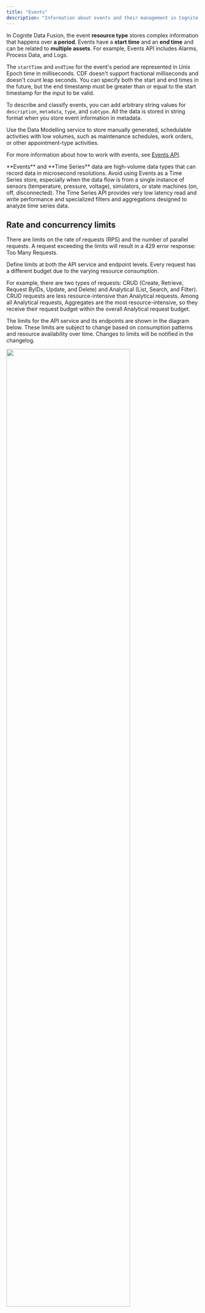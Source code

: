 ```yaml
---
title: "Events"
description: "Information about events and their management in Cognite Data Fusion."
---
```


In Cognite Data Fusion, the event **resource type** stores complex information that happens over **a period**. Events have a **start time** and an **end time** and can be related to **multiple assets**. For example, Events API includes Alarms, Process Data, and Logs.

The `startTime` and `endTime` for the event's period are represented in Unix Epoch time in milliseconds. CDF doesn't support fractional milliseconds and doesn't count leap seconds. You can specify both the start and end times in the future, but the end timestamp must be greater than or equal to the start timestamp for the input to be valid.

To describe and classify events, you can add arbitrary string values for `description`, `metadata`, `type`, and `subtype`. All the data is stored in string format when you store event information in metadata.

<Note>Use the Data Modelling service to store manually generated, schedulable activities with low volumes, such as maintenance schedules, work orders, or other appointment-type activities.

For more information about how to work with events, see [Events API](/api#tag/Events).
</Note>

<Note>
**Events** and **Time Series** data are high-volume data types that can record data in microsecond resolutions. Avoid using Events as a Time Series store, especially when the data flow is from a single instance of sensors (temperature, pressure, voltage), simulators, or state machines (on, off, disconnected). The Time Series API provides very low latency read and write performance and specialized filters and aggregations designed to analyze time series data.
</Note>

## Rate and concurrency limits

There are limits on the rate of requests (RPS) and the number of parallel requests. A request exceeding the limits will result in a 429 error response: Too Many Requests.

Define limits at both the API service and endpoint levels. Every request has a different budget due to the varying resource consumption.

For example, there are two types of requests: CRUD (Create, Retrieve, Request ByIDs, Update, and Delete) and Analytical (List, Search, and Filter). CRUD requests are less resource-intensive than Analytical requests. Among all Analytical requests, Aggregates are the most resource-intensive, so they receive their request budget within the overall Analytical request budget.

The limits for the API service and its endpoints are shown in the diagram below. These limits are subject to change based on consumption patterns and resource availability over time.  Changes to limits will be notified in the changelog.

<img src="https://apps-cdn.cogniteapp.com/@cognite/docs-portal-images/1.0.0/images/api-docs/EventsLimitsNov23.png" alt=" " width="80%"/>

### Translate RPS to data speed

A single request can retrieve up to 1000 items, where 1 item is an event record. The top API service level has a maximum theoretical data speed of 200,000 items per second for all consumers and 150,000 for a single identity or client in a project.

### Use of parallel retrieval

**Parallel retrieval** is a technique used to improve data retrieval performance in cases where due to query complexity, data retrieval speeds are lower than they would normally be with a fast, simple query. Use parallel retrieval to retrieve large data sets up to the capacity limits defined for an API service.

For example, the Events API request has the following limits:

* A single request can retrieve up to 1000 items.
* Up to 23 requests per second may be issued for an analytical query (per identity), such as when using /list or /filter API endpoints (see above diagram).

Resulting in:

* A theoretical maximum of 23,000 items read per second per identity.

Additionally, complex analytical queries may return data slower than the theoretical maximum. Typically, the more complex the query, the slower the data rate.

Resulting in:

* A single request taking longer than 1s to read or write 1000 items.

Therefore, for complex 'analytical' queries that return data slower than the theoretical maximum, the query should retrieve fewer items per request and more in parallel until the theoretical maximum performance of 23,000 items per second is reached.

<Note>
Use parallel retrieval only when a single request flow provides data retrieval speeds significantly less than the theoretical maximum.
</Note>

The overall requests per second limit still apply regardless of the number of concurrent requests issued. For example, If a request returns data at 18,000 items per second, adding a second parallel request provides little benefit as only 5,000 more items can be returned before the budget limit is reached.
